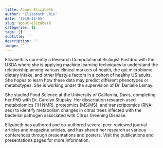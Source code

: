 ```yaml
---
title: About Elizabeth
author: 'Elizabeth Chin'
date: '2019-11-05'
slug: about-elizabeth
categories: []
tags: []
subtitle: ''
description: ''
image: ''
---
```


Elizabeth is currently a Research Computational Biologist Postdoc with the USDA where she is applying machine learning techniques to understand the relationship among various clinical markers of health, the gut microbiome, dietary intake, and other lifestyle factors in a cohort of healthy US adults. She hopes to learn how these data may predict different phenotypes or metabotypes. She is working under the supervision of Dr. Danielle Lemay.  

She studied Food Science at the University of California, Davis, completing her PhD with Dr. Carolyn Slupsky. Her dissertation research used metabolomics (1H NMR), proteomics (MS/MS), and transcriptomics (RNA-seq) to identify metabolism changes in citrus trees infected with the bacterial pathogen associated with Citrus Greening Disease.  

Elizabeth has authored and co-authored several peer-reviewed journal articles and magazine articles, and has shared her research at various conferences through presentations and posters. Visit the publications and presentations pages for more information.  